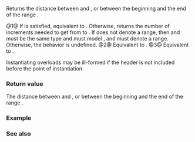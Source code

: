 {{cpp/experimental/ranges/title|distance}}
{{cpp/experimental/ranges/iterator/navbar}}
{{dcl begin}}
{{dcl header|experimental/ranges/iterator}}
{{dcl|notes={{mark|customization point object}}|since=ranges|1=
namespace {
    constexpr /* unspecified */ distance = /* unspecified */;
}
}}
{{dcl h|Call signature}}
{{dcl|num=1|
template&lt; Iterator I, Sentinel&lt;I&gt; S &gt;
constexpr ranges::difference_type_t&lt;I&gt; distance( I first, S last );
}}
{{dcl|num=2|
template&lt; Range R &gt;
constexpr ranges::difference_type_t&lt;ranges::iterator_t&lt;R&gt;&gt; distance( R&amp;&amp; r );
}}
{{dcl|num=3|
template&lt; SizedRange R &gt;
constexpr ranges::difference_type_t&lt;ranges::iterator_t&lt;R&gt;&gt; distance( R&amp;&amp; r );
}}
{{dcl end}}

Returns the distance between {{c|first}} and {{c|last}}, or between the beginning and the end of the range {{c|r}}.

@1@ If {{c|SizedSentinel&lt;S, I&gt;}} is satisfied, equivalent to {{c|return last - first;}}. Otherwise, returns the number of increments needed to get from {{c|first}} to {{c|last}}. If {{range|first|last}} does not denote a range, then {{tt|I}} and {{tt|S}} must be the same type and must model {{rconcept|SizedSentinel}}, and {{range|last|first}} must denote a range. Otherwise, the behavior is undefined.
@2@ Equivalent to {{c|return ranges::distance(ranges::begin(r), ranges::end(r));}}.
@3@ Equivalent to {{c|return ranges::size(r);}}.

Instantiating overloads {{v|2,3}} may be ill-formed if the header {{header|experimental/ranges/range}} is not included before the point of instantiation.

{{cpp/experimental/ranges/cpo}}

===Return value===
The distance between {{c|first}} and {{c|last}}, or between the beginning and the end of the range {{c|r}}.

===Example===
{{example}}

===See also===
{{dsc begin}}
{{dsc inc|cpp/iterator/dsc distance}}
{{dsc inc|cpp/experimental/ranges/iterator/dsc advance}}
{{dsc inc|cpp/experimental/ranges/iterator/dsc next}}
{{dsc inc|cpp/experimental/ranges/iterator/dsc prev}}
{{dsc inc|cpp/experimental/ranges/range/dsc size}}
{{dsc end}}

{{langlinks|ja|zh}}